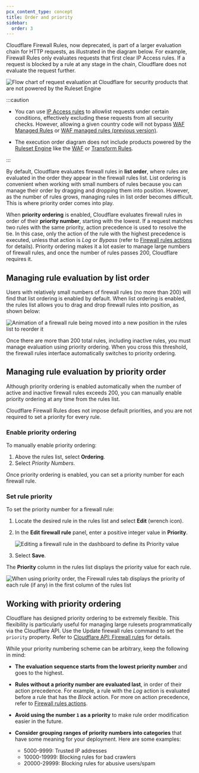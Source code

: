 ```yaml
---
pcx_content_type: concept
title: Order and priority
sidebar:
  order: 3
---
```


Cloudflare Firewall Rules, now deprecated, is part of a larger evaluation chain for HTTP requests, as illustrated in the diagram below. For example, Firewall Rules only evaluates requests that first clear IP Access rules. If a request is blocked by a rule at any stage in the chain, Cloudflare does not evaluate the request further.

![Flow chart of request evaluation at Cloudflare for security products that are not powered by the Ruleset Engine](~/assets/images/firewall/firewall-rules-order-and-priority-1.png)

:::caution

- You can use [IP Access rules](/waf/tools/ip-access-rules/) to allowlist requests under certain conditions, effectively excluding these requests from all security checks. However, allowing a given country code will not bypass [WAF Managed Rules](/waf/managed-rules/) or [WAF managed rules (previous version)](/waf/reference/legacy/old-waf-managed-rules/).

- The execution order diagram does not include products powered by the [Ruleset Engine](/ruleset-engine/) like the [WAF](/waf/) or [Transform Rules](/rules/transform/).

:::

By default, Cloudflare evaluates firewall rules in **list order**, where rules are evaluated in the order they appear in the firewall rules list. List ordering is convenient when working with small numbers of rules because you can manage their order by dragging and dropping them into position. However, as the number of rules grows, managing rules in list order becomes difficult. This is where priority order comes into play.

When **priority ordering** is enabled, Cloudflare evaluates firewall rules in order of their **priority number**, starting with the lowest. If a request matches two rules with the same priority, action precedence is used to resolve the tie. In this case, only the action of the rule with the highest precedence is executed, unless that action is _Log_ or _Bypass_ (refer to [Firewall rules actions](/firewall/cf-firewall-rules/actions/#supported-actions) for details). Priority ordering makes it a lot easier to manage large numbers of firewall rules, and once the number of rules passes 200, Cloudflare requires it.

## Managing rule evaluation by list order

Users with relatively small numbers of firewall rules (no more than 200) will find that list ordering is enabled by default. When list ordering is enabled, the rules list allows you to drag and drop firewall rules into position, as shown below:

![Animation of a firewall rule being moved into a new position in the rules list to reorder it](~/assets/images/firewall/firewall-rules-order-and-priority-2.gif)

Once there are more than 200 total rules, including inactive rules, you must manage evaluation using priority ordering. When you cross this threshold, the firewall rules interface automatically switches to priority ordering.

## Managing rule evaluation by priority order

Although priority ordering is enabled automatically when the number of active and inactive firewall rules exceeds 200, you can manually enable priority ordering at any time from the rules list.

Cloudflare Firewall Rules does not impose default priorities, and you are not required to set a priority for every rule.

### Enable priority ordering

To manually enable priority ordering:

1. Above the rules list, select **Ordering**.
2. Select _Priority Numbers_.

Once priority ordering is enabled, you can set a priority number for each firewall rule.

### Set rule priority

To set the priority number for a firewall rule:

1. Locate the desired rule in the rules list and select **Edit** (wrench icon).

2. In the **Edit firewall rule** panel, enter a positive integer value in **Priority**.

   ![Editing a firewall rule in the dashboard to define its Priority value](~/assets/images/firewall/firewall-rules-order-and-priority-4.png)

3. Select **Save**.

The **Priority** column in the rules list displays the priority value for each rule.

![When using priority order, the Firewall rules tab displays the priority of each rule (if any) in the first column of the rules list](~/assets/images/firewall/firewall-rules-order-and-priority-5.png)

## Working with priority ordering

Cloudflare has designed priority ordering to be extremely flexible. This flexibility is particularly useful for managing large rulesets programmatically via the Cloudflare API. Use the Update firewall rules command to set the `priority` property. Refer to [Cloudflare API: Firewall rules](/api/resources/firewall/subresources/rules/methods/list/) for details.

While your priority numbering scheme can be arbitrary, keep the following in mind:

- **The evaluation sequence starts from the lowest priority number** and goes to the highest.
- **Rules without a priority number are evaluated last**, in order of their action precedence. For example, a rule with the _Log_ action is evaluated before a rule that has the _Block_ action. For more on action precedence, refer to [Firewall rules actions](/firewall/cf-firewall-rules/actions/).
- **Avoid using the number `1` as a priority** to make rule order modification easier in the future.
- **Consider grouping ranges of priority numbers into categories** that have some meaning for your deployment. Here are some examples:

  - 5000-9999: Trusted IP addresses
  - 10000-19999: Blocking rules for bad crawlers
  - 20000-29999: Blocking rules for abusive users/spam
